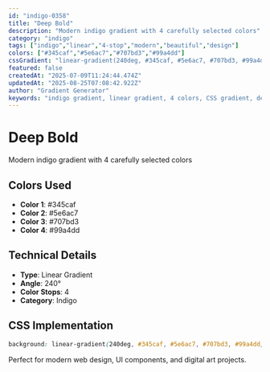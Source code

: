 ```yaml
---
id: "indigo-0358"
title: "Deep Bold"
description: "Modern indigo gradient with 4 carefully selected colors"
category: "indigo"
tags: ["indigo","linear","4-stop","modern","beautiful","design"]
colors: ["#345caf","#5e6ac7","#707bd3","#99a4dd"]
cssGradient: "linear-gradient(240deg, #345caf, #5e6ac7, #707bd3, #99a4dd)"
featured: false
createdAt: "2025-07-09T11:24:44.474Z"
updatedAt: "2025-08-25T07:08:42.922Z"
author: "Gradient Generator"
keywords: "indigo gradient, linear gradient, 4 colors, CSS gradient, design, #345caf, #5e6ac7, #707bd3, #99a4dd"
---
```


# Deep Bold

Modern indigo gradient with 4 carefully selected colors

## Colors Used
- **Color 1**: #345caf
- **Color 2**: #5e6ac7
- **Color 3**: #707bd3
- **Color 4**: #99a4dd

## Technical Details
- **Type**: Linear Gradient
- **Angle**: 240°
- **Color Stops**: 4
- **Category**: Indigo

## CSS Implementation
```css
background: linear-gradient(240deg, #345caf, #5e6ac7, #707bd3, #99a4dd);
```

Perfect for modern web design, UI components, and digital art projects.
